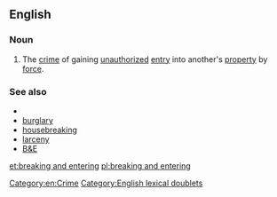 ==English==

===Noun===
{{en-noun|head=[[breaking]] and [[entering]]|-}}
# {{context|idiomatic|legal}} The [[crime]] of gaining [[unauthorized]] [[entry]] into another's [[property]] by [[force]].

===See also===
* {{pedia}}
* [[burglary]]
* [[housebreaking]]
* [[larceny]]
* [[B&E]]

[[Category:en:Crime]]
[[Category:English lexical doublets]]
[[et:breaking and entering]]
[[pl:breaking and entering]]